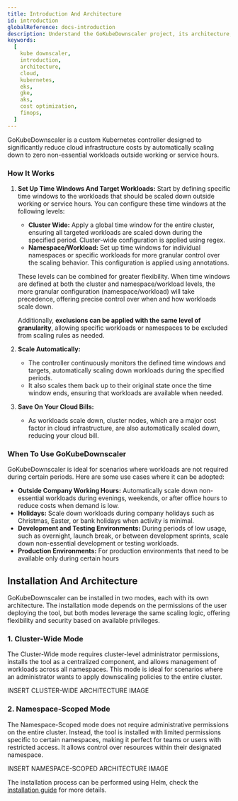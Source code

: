 ```yaml
---
title: Introduction And Architecture
id: introduction
globalReference: docs-introduction
description: Understand the GoKubeDownscaler project, its architecture, and how it can help you save on cloud costs.
keywords:
  [
    kube downscaler,
    introduction,
    architecture,
    cloud,
    kubernetes,
    eks,
    gke,
    aks,
    cost optimization,
    finops,
  ]
---
```


GoKubeDownscaler is a custom Kubernetes controller designed to significantly reduce cloud infrastructure costs by
automatically scaling down to zero non-essential workloads outside working or service hours.

### How It Works

1. **Set Up Time Windows And Target Workloads:**
   Start by defining specific time windows to the workloads that should be scaled down outside working or service hours.
   You can configure these time windows at the following levels:

   - **Cluster Wide:** Apply a global time window for the entire cluster,
     ensuring all targeted workloads are scaled down during the specified period.
     Cluster-wide configuration is applied using regex.
   - **Namespace/Workload:** Set up time windows for individual namespaces or specific workloads for more granular control over the scaling behavior.
     This configuration is applied using annotations.

   These levels can be combined for greater flexibility.
   When time windows are defined at both the cluster and namespace/workload levels,
   the more granular configuration (namespace/workload) will take precedence, offering precise control over when and how workloads scale down.

   Additionally, **exclusions can be applied with the same level of granularity**,
   allowing specific workloads or namespaces to be excluded from scaling rules as needed.

2. **Scale Automatically:**

   - The controller continuously monitors the defined time windows and targets,
     automatically scaling down workloads during the specified periods.
   - It also scales them back up to their original state once the time window ends,
     ensuring that workloads are available when needed.

3. **Save On Your Cloud Bills:**
   - As workloads scale down, cluster nodes, which are a major cost factor in cloud infrastructure,
     are also automatically scaled down, reducing your cloud bill.

### When To Use GoKubeDownscaler

GoKubeDownscaler is ideal for scenarios where workloads are not required during certain periods.
Here are some use cases where it can be adopted:

- **Outside Company Working Hours:** Automatically scale down non-essential workloads during evenings,
  weekends, or after office hours to reduce costs when demand is low.
- **Holidays:** Scale down workloads during company holidays such as Christmas, Easter, or bank holidays when activity is minimal.
- **Development and Testing Environments:** During periods of low usage, such as overnight, launch break,
  or between development sprints, scale down non-essential development or testing workloads.
- **Production Environments:** For production environments that need to be available only during certain hours

## Installation And Architecture

GoKubeDownscaler can be installed in two modes, each with its own architecture.
The installation mode depends on the permissions of the user deploying the tool,
but both modes leverage the same scaling logic, offering flexibility and security based on available privileges.

### 1. **Cluster-Wide Mode**

The Cluster-Wide mode requires cluster-level administrator permissions,
installs the tool as a centralized component, and allows management of workloads across all namespaces.
This mode is ideal for scenarios where an administrator wants to apply downscaling policies to the entire cluster.

INSERT CLUSTER-WIDE ARCHITECTURE IMAGE

### 2. **Namespace-Scoped Mode**

The Namespace-Scoped mode does not require administrative permissions on the entire cluster.
Instead, the tool is installed with limited permissions specific to certain namespaces,
making it perfect for teams or users with restricted access.
It allows control over resources within their designated namespace.

INSERT NAMESPACE-SCOPED ARCHITECTURE IMAGE

The installation process can be performed using Helm, check the [installation guide](ref:docs-helm)
for more details.
